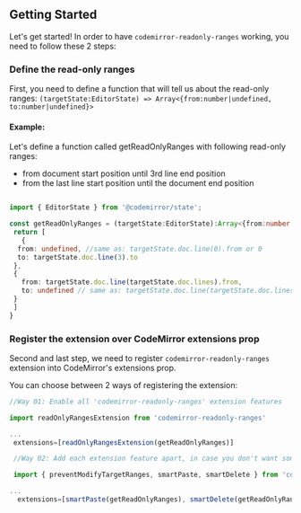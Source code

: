 
<Meta title="2. Getting Started" />

## Getting Started

Let's get started! In order to have `codemirror-readonly-ranges` working, you need to follow these 2 steps:

### Define the read-only ranges 
First, you need to define a function that will tell us about the read-only ranges: `(targetState:EditorState) => Array<{from:number|undefined, to:number|undefined}>`

#### Example: 

Let's define a function called getReadOnlyRanges with following read-only ranges:

 - from document start position until 3rd line end position
 - from the last line start position until the document end position

 ```typescript

 import { EditorState } from '@codemirror/state';
 
 const getReadOnlyRanges = (targetState:EditorState):Array<{from:number|undefined, to:number|undefined}> => {
  return [
    {
   from: undefined, //same as: targetState.doc.line(0).from or 0
   to: targetState.doc.line(3).to
  },
  {
    from: targetState.doc.line(targetState.doc.lines).from, 
    to: undefined // same as: targetState.doc.line(targetState.doc.lines).to
  }
  ]
}

 ```
### Register the extension over CodeMirror extensions prop

Second and last step, we need to register `codemirror-readonly-ranges` extension into CodeMirror's extensions prop. 

You can choose between 2 ways of registering the extension:

 ```typescript
 //Way 01: Enable all 'codemirror-readonly-ranges' extension features

 import readOnlyRangesExtension from 'codemirror-readonly-ranges'

 ...
  extensions=[readOnlyRangesExtension(getReadOnlyRanges)]
```

```typescript
 //Way 02: Add each extension feature apart, in case you don't want some of the features on it

 import { preventModifyTargetRanges, smartPaste, smartDelete } from 'codemirror-readonly-ranges'

...
  extensions=[smartPaste(getReadOnlyRanges), smartDelete(getReadOnlyRanges), preventModifyTargetRanges(getReadOnlyRanges)]
 ```